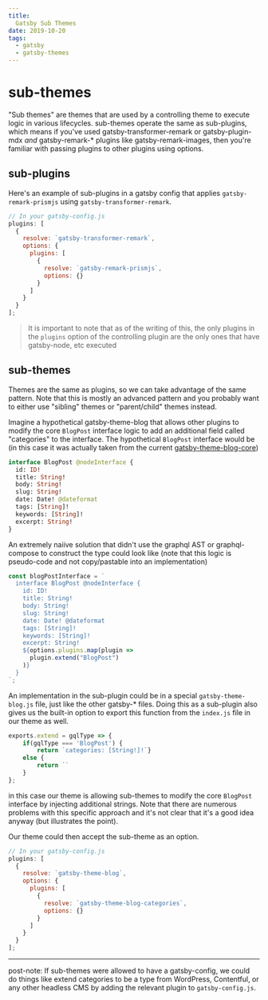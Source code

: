 ```yaml
---
title:
  Gatsby Sub Themes
date: 2019-10-20
tags:
  - gatsby
  - gatsby-themes
---
```


# sub-themes

"Sub themes" are themes that are used by a controlling theme to execute logic in various lifecycles. sub-themes operate the same as sub-plugins, which means if you've used gatsby-transformer-remark or gatsby-plugin-mdx _and_ gatsby-remark-\* plugins like gatsby-remark-images, then you're familiar with passing plugins to other plugins using options.

## sub-plugins

Here's an example of sub-plugins in a gatsby config that applies `gatsby-remark-prismjs` using `gatsby-transformer-remark`.

```js
// In your gatsby-config.js
plugins: [
  {
    resolve: `gatsby-transformer-remark`,
    options: {
      plugins: [
        {
          resolve: `gatsby-remark-prismjs`,
          options: {}
        }
      ]
    }
  }
];
```

> It is important to note that as of the writing of this, the only plugins in the `plugins` option of the controlling plugin are the only ones that have gatsby-node, etc executed

## sub-themes

Themes are the same as plugins, so we can take advantage of the same pattern. Note that this is mostly an advanced pattern and you probably want to either use "sibling" themes or "parent/child" themes instead.

Imagine a hypothetical gatsby-theme-blog that allows other plugins to modify the core `BlogPost` interface logic to add an additional field called "categories" to the interface. The hypothetical `BlogPost` interface would be (in this case it was actually taken from the current [gatsby-theme-blog-core](https://github.com/gatsbyjs/gatsby/blob/3d2f82d6909c5ed9621f232b9746cc0196d36193/packages/gatsby-theme-blog-core/gatsby-node.js#L48-L58))

```graphql
interface BlogPost @nodeInterface {
  id: ID!
  title: String!
  body: String!
  slug: String!
  date: Date! @dateformat
  tags: [String]!
  keywords: [String]!
  excerpt: String!
}
```

An extremely naiive solution that didn't use the graphql AST or graphql-compose to construct the type could look like (note that this logic is pseudo-code and not copy/pastable into an implementation)

```js
const blogPostInterface = `
  interface BlogPost @nodeInterface {
    id: ID!
    title: String!
    body: String!
    slug: String!
    date: Date! @dateformat
    tags: [String]!
    keywords: [String]!
    excerpt: String!
    ${options.plugins.map(plugin =>
      plugin.extend("BlogPost")
    )}
  }
`;
```

An implementation in the sub-plugin could be in a special `gatsby-theme-blog.js` file, just like the other gatsby-\* files. Doing this as a sub-plugin also gives us the built-in option to export this function from the `index.js` file in our theme as well.

```js
exports.extend = gqlType => {
    if(gqlType === 'BlogPost') {
        return `categories: [String!]!`}
    else {
        return ``
    }
};
```

in this case our theme is allowing sub-themes to modify the core `BlogPost` interface by injecting additional strings. Note that there are numerous problems with this specific approach and it's not clear that it's a good idea anyway (but illustrates the point).

Our theme could then accept the sub-theme as an option.

```js
// In your gatsby-config.js
plugins: [
  {
    resolve: `gatsby-theme-blog`,
    options: {
      plugins: [
        {
          resolve: `gatsby-theme-blog-categories`,
          options: {}
        }
      ]
    }
  }
];
```


---

post-note: If sub-themes were allowed to have a gatsby-config, we could do things like extend categories to be a type from WordPress, Contentful, or any other headless CMS by adding the relevant plugin to `gatsby-config.js`.